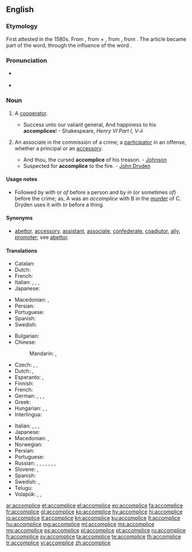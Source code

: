 ==English==

===Etymology===
First attested in the 1580s. From {{etyl|enm|en}} {{m|enm|accomplice}}, from {{m|enm|a}} + {{m|enm|complice}}, from {{etyl|fro|en}} {{m|fro|complice||confederate}}, from {{etyl|la|en}} {{m|la|complicare||fold together}}. The article {{m|enm|a}} became part of the word, through the influence of the word {{term|accomplish}}.

===Pronunciation===
* {{a|US}} {{IPA|/ə.ˈkɒm.plɪs/|lang=en}}
* {{hyphenation|ac|com|plice|lang=en}}
{{rfap|UK|lang=en}}

===Noun===
{{wikipedia|accomplice|accomplice (crime)}}
{{en-noun}}

# {{label|en|rare}} A [[cooperator]].
#* Success unto our valiant general, And happiness to his '''accomplices'''! - Shakespeare, ''Henry VI Part I, V-ii''
# {{label|en|legal}} An associate in the commission of a crime; a [[participator]] in an offense, whether a principal or an [[accessory]].
#* And thou, the cursed '''accomplice''' of his treason. - [[Johnson]]
#* Suspected for '''accomplice''' to the fire. - [[w:John Dryden|John Dryden]]

====Usage notes====
* Followed by ''with'' or ''of'' before a person and by ''in'' (or sometimes ''of'') before the crime; as, A was an ''accomplice'' with B in the [[murder]] of C. Dryden uses it with ''to'' before a thing.

====Synonyms====
* [[abettor]], [[accessory]], [[assistant]], [[associate]], [[confederate]], [[coadjutor]], [[ally]], [[promoter]]; see [[abettor]].

====Translations====
{{trans-top|a cooperator}}
* Catalan: {{t|ca|còmplice|m|f}}
* Dutch: {{t+|nl|handlanger|m}}
* French: {{t+|fr|complice|m|f}}
* Italian: {{t+|it|complice|m}}, {{t+|it|collaboratore|m}}, {{t+|it|basista|m}}, {{t+|it|coadiuvante|m}}
* Japanese: {{t-needed|ja}}
{{trans-mid}}
* Macedonian: {{t|mk|соу́чесник|m|sc=Cyrl}}, {{t|mk|соизвр́шител|m|sc=Cyrl}}
* Persian: {{t+|fa|شریک|tr=šarik|sc=fa-Arab}}
* Portuguese: {{t+|pt|cúmplice|m|f}}
* Spanish: {{t|es|cómplice|m|f}}
* Swedish: {{t+|sv|medhjälpare|c}}
{{trans-bottom}}

{{trans-top|an associate in the commission of a crime}}
* Bulgarian: {{t+|bg|съуча́стник|m}}
* Chinese:
*: Mandarin: {{t+|cmn|幫兇|sc=Hani}}, {{t+|cmn|帮凶|tr=bāngxiōng|sc=Hani}}
* Czech: {{t|cs|spolupachatel|m}}, {{t|cs|spoluviník|m}}, {{t|cs|komplic|m}}
* Dutch: {{t+|nl|medeplichtige|m|f}}, {{t+|nl|handlanger|m}}
* Esperanto: {{t|eo|kunkulpulo}}, {{t|eo|kunkulpulino}}
* Finnish: {{t|fi|avunantaja}}
* French: {{t+|fr|complice|m|f}}
* German: {{t|de|Mittäter|m}}, {{t|de|Mittäterin|f}}, {{t+|de|Komplize|m}}, {{t|de|Komplizin|f}}
* Greek: {{t+|el|συνεργός|m}}
* Hungarian: {{t+|hu|bűnrészes}}, {{t+|hu|bűntárs}}, {{t+|hu|cinkos}}
* Interlingua: {{t|ia|Complice}}
{{trans-mid}}
* Italian: {{t+|it|complice|m|f}}, {{t+|it|correo|m}}, {{t|it|correa|f}}, {{t+|it|basista|m}}
* Japanese: {{t|ja|共犯者|tr=きょうはんしゃ, kyōhansha|sc=Jpan}}
* Macedonian: {{t|mk|соу́чесник|m|sc=Cyrl}}, {{t|mk|соизвр́шител|m|sc=Cyrl}}
* Norwegian: {{t|no|medskyldig}}
* Persian: {{t|fa|شریک جرم|tr=šarik-e jorm|sc=fa-Arab}}
* Portuguese: {{t+|pt|cúmplice|m|f}}
* Russian: {{t+|ru|соуча́стник|m}}, {{t+|ru|соуча́стница|f}}, {{t+|ru|соо́бщник|m}}, {{t+|ru|соо́бщница|f}}, {{t+|ru|посо́бник|m}}, {{t+|ru|посо́бница|f}}, {{t+|ru|подельник}}, {{t+|ru|приспешник}}
* Slovene: {{t|sl|sokrivec|m}}, {{t|sl|sokrivka|f}}
* Spanish: {{t|es|cómplice|m|f}}
* Swedish: {{t|sv|medbrottsling}}, {{t|sv|medskyldig|c}}
* Telugu: {{t+|te|తోడుదొంగ}}
* Volapük: {{qualifier|♂♀}} {{t|vo|kedöban}}, {{qualifier|♂}} {{t|vo|hikedöban}}, {{qualifier|♀}} {{t|vo|jikedöban}}
{{trans-bottom}}

[[ar:accomplice]]
[[et:accomplice]]
[[el:accomplice]]
[[eo:accomplice]]
[[fa:accomplice]]
[[fr:accomplice]]
[[gl:accomplice]]
[[ko:accomplice]]
[[hy:accomplice]]
[[hi:accomplice]]
[[io:accomplice]]
[[it:accomplice]]
[[kn:accomplice]]
[[ku:accomplice]]
[[lt:accomplice]]
[[hu:accomplice]]
[[mg:accomplice]]
[[ml:accomplice]]
[[ms:accomplice]]
[[my:accomplice]]
[[ps:accomplice]]
[[pl:accomplice]]
[[pt:accomplice]]
[[ru:accomplice]]
[[fi:accomplice]]
[[sv:accomplice]]
[[ta:accomplice]]
[[te:accomplice]]
[[th:accomplice]]
[[tr:accomplice]]
[[vi:accomplice]]
[[zh:accomplice]]